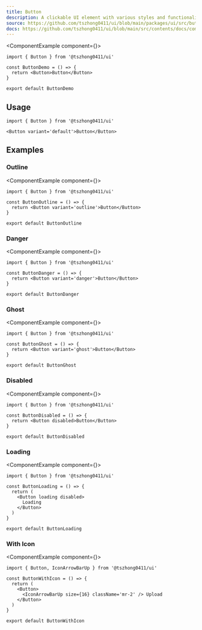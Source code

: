 ```yaml
---
title: Button
description: A clickable UI element with various styles and functionalities.
source: https://github.com/tszhong0411/ui/blob/main/packages/ui/src/button.tsx
docs: https://github.com/tszhong0411/ui/blob/main/src/contents/docs/components/button.mdx
---
```


<ComponentExample component={<ButtonDemo />}>
  ```tsx
  import { Button } from '@tszhong0411/ui'

  const ButtonDemo = () => {
    return <Button>Button</Button>
  }

  export default ButtonDemo
  ```
</ComponentExample>

## Usage

```tsx
import { Button } from '@tszhong0411/ui'
```

```tsx
<Button variant='default'>Button</Button>
```

## Examples

### Outline

<ComponentExample component={<ButtonOutline />}>
  ```tsx
  import { Button } from '@tszhong0411/ui'

  const ButtonOutline = () => {
    return <Button variant='outline'>Button</Button>
  }

  export default ButtonOutline
  ```
</ComponentExample>

### Danger

<ComponentExample component={<ButtonDanger />}>
  ```tsx
  import { Button } from '@tszhong0411/ui'

  const ButtonDanger = () => {
    return <Button variant='danger'>Button</Button>
  }

  export default ButtonDanger
  ```
</ComponentExample>

### Ghost

<ComponentExample component={<ButtonGhost />}>
  ```tsx
  import { Button } from '@tszhong0411/ui'

  const ButtonGhost = () => {
    return <Button variant='ghost'>Button</Button>
  }

  export default ButtonGhost
  ```
</ComponentExample>

### Disabled

<ComponentExample component={<ButtonDisabled />}>
  ```tsx
  import { Button } from '@tszhong0411/ui'

  const ButtonDisabled = () => {
    return <Button disabled>Button</Button>
  }

  export default ButtonDisabled
  ```
</ComponentExample>

### Loading

<ComponentExample component={<ButtonLoading />}>
  ```tsx
  import { Button } from '@tszhong0411/ui'

  const ButtonLoading = () => {
    return (
      <Button loading disabled>
        Loading
      </Button>
    )
  }

  export default ButtonLoading
  ```
</ComponentExample>

### With Icon

<ComponentExample component={<ButtonWithIcon />}>
  ```tsx
  import { Button, IconArrowBarUp } from '@tszhong0411/ui'

  const ButtonWithIcon = () => {
    return (
      <Button>
        <IconArrowBarUp size={16} className='mr-2' /> Upload
      </Button>
    )
  }

  export default ButtonWithIcon
  ```
</ComponentExample>
